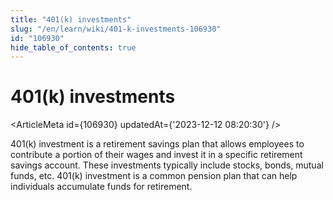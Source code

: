 ```yaml
---
title: "401(k) investments"
slug: "/en/learn/wiki/401-k-investments-106930"
id: "106930"
hide_table_of_contents: true
---
```



<Breadcrumbs current="401(k) investments" />

# 401(k) investments

<ArticleMeta id={106930} updatedAt={'2023-12-12 08:20:30'} />
<div className='border-solid border-b border-t-0 my-4 border-[var(--ifm-color-gray-300)]' />

401(k) investment is a retirement savings plan that allows employees to contribute a portion of their wages and invest it in a specific retirement savings account. These investments typically include stocks, bonds, mutual funds, etc. 401(k) investment is a common pension plan that can help individuals accumulate funds for retirement.
